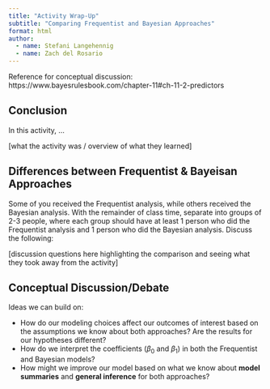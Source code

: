 ```yaml
---
title: "Activity Wrap-Up"
subtitle: "Comparing Frequentist and Bayesian Approaches"
format: html
author: 
  - name: Stefani Langehennig
  - name: Zach del Rosario
---
```


<!-- solution-begin  -->

Reference for conceptual discussion: https://www.bayesrulesbook.com/chapter-11#ch-11-2-predictors

<!-- solution-end  -->


## Conclusion

In this activity, ...

[what the activity was / overview of what they learned]

## Differences between Frequentist & Bayeisan Approaches

Some of you received the Frequentist analysis, while others received the Bayesian analysis. With the remainder of class time, separate into groups of 2-3 people, where each group should have at least 1 person who did the Frequentist analysis and 1 person who did the Bayesian analysis. Discuss the following:

[discussion questions here highlighting the comparison and seeing what they took away from the activity]

## Conceptual Discussion/Debate

Ideas we can build on:

- How do our modeling choices affect our outcomes of interest based on the assumptions we know about both approaches? Are the results for our hypotheses different?
- How do we interpret the coefficients ($\beta_0$ and $\beta_1$) in both the Frequentist and Bayesian models?
- How might we improve our model based on what we know about **model summaries** and **general inference** for both approaches?





